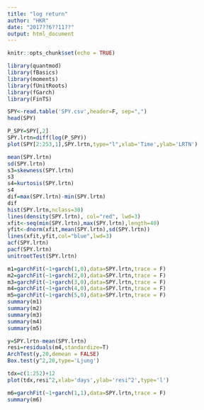 ```yaml
---
title: "log return"
author: "HKR"
date: "2017??6??11??"
output: html_document
---
```


```r
knitr::opts_chunk$set(echo = TRUE)
```

```r
library(quantmod)
library(fBasics)
library(moments)
library(fUnitRoots)
library(fGarch)
library(FinTS)
```

```r
SPY<-read.table('SPY.csv',header=F, sep=",")
head(SPY)
```

```r
P_SPY=SPY[,2]
SPY.lrtn=diff(log(P_SPY)) 
plot(SPY[2:253,1],SPY.lrtn,type="l",xlab='Time',ylab='LRTN')
```

```r
mean(SPY.lrtn)
sd(SPY.lrtn)
s3=skewness(SPY.lrtn)
s3
s4=kurtosis(SPY.lrtn)
s4
dif=max(SPY.lrtn)-min(SPY.lrtn)
dif
hist(SPY.lrtn,nclass=30)
lines(density(SPY.lrtn), col="red", lwd=3)   
xfit<-seq(min(SPY.lrtn),max(SPY.lrtn),length=40)
yfit<-dnorm(xfit,mean(SPY.lrtn),sd(SPY.lrtn))
lines(xfit,yfit,col="blue",lwd=3)
acf(SPY.lrtn)
pacf(SPY.lrtn)
unitrootTest(SPY.lrtn)
```
```r
m1=garchFit(~1+garch(1,0),data=SPY.lrtn,trace = F)
m2=garchFit(~1+garch(2,0),data=SPY.lrtn,trace = F)
m3=garchFit(~1+garch(3,0),data=SPY.lrtn,trace = F)
m4=garchFit(~1+garch(4,0),data=SPY.lrtn,trace = F)
m5=garchFit(~1+garch(5,0),data=SPY.lrtn,trace = F)
summary(m1)
summary(m2)
summary(m3)
summary(m4)
summary(m5)
```
```r
y=SPY.lrtn-mean(SPY.lrtn)
resi=residuals(m4,standardize=T)
ArchTest(y,20,demean = FALSE)
Box.test(y^2,20,type='Ljung')
```


```r
tdx=c(1:252)+12
plot(tdx,resi^2,xlab='days',ylab='resi^2',type='l')
```

```r
m6=garchFit(~1+garch(1,1),data=SPY.lrtn,trace = F)
summary(m6)
```







